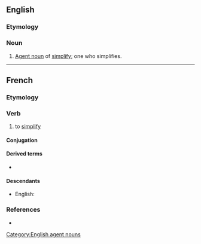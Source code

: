 ==English==

===Etymology===
{{suffix|en|simplify|er}}

===Noun===
{{en-noun}}

# [[agent noun|Agent noun]] of [[simplify]]; one who simplifies.

[[Category:English agent nouns]]

----

==French==

===Etymology===
{{suffix|simple|ifier|lang=fr}}

===Verb===
{{fr-verb}}

# to [[simplify]]

====Conjugation====
{{fr-conj-auto}}

====Derived terms====
* {{l|fr|simplification}}

====Descendants====
* English: {{l|en|simplify}}

===References===
* {{R:TLFi}}